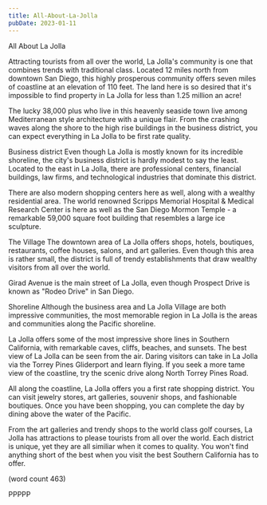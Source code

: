 ```yaml
---
title: All-About-La-Jolla
pubDate: 2023-01-11
---
```


All About La Jolla

Attracting tourists from all over the world, La
Jolla's community is one that combines trends with
traditional class.  Located 12 miles north from
downtown San Diego, this highly prosperous 
community offers seven miles of coastline at an 
elevation of 110 feet.  The land here is so desired
that it's impossible to find property in La Jolla
for less than 1.25 million an acre!

The lucky 38,000 plus who live in this heavenly 
seaside town live among Mediterranean style
architecture with a unique flair.  From the 
crashing waves along the shore to the high rise
buildings in the business district, you can expect
everything in La Jolla to be first rate quality.

Business district
Even though La Jolla is mostly known for its
incredible shoreline, the city's business district
is hardly modest to say the least.  Located to
the east in La Jolla, there are professional centers,
financial buildings, law firms, and technological
industries that dominate this district.

There are also modern shopping centers here as well,
along with a wealthy residential area.  The 
world renowned Scripps Memorial Hospital & Medical
Research Center is here as well as the San Diego
Mormon Temple - a remarkable 59,000 square foot
building that resembles a large ice sculpture.

The Village
The downtown area of La Jolla offers shops, hotels,
boutiques, restaurants, coffee houses, salons,
and art galleries.  Even though this area is
rather small, the district is full of trendy
establishments that draw wealthy visitors from all
over the world.  

Girad Avenue is the main street of La Jolla, even
though Prospect Drive is known as "Rodeo Drive" in
San Diego.  

Shoreline
Although the business area and La Jolla Village are
both impressive communities, the most memorable
region in La Jolla is the areas and communities 
along the Pacific shoreline.  

La Jolla offers some of the most impressive shore
lines in Southern California, with remarkable
caves, cliffs, beaches, and sunsets.  The best
view of La Jolla can be seen from the air.  Daring
visitors can take in La Jolla via the Torrey Pines
Gliderport and learn flying.  If you seek a more
tame view of the coastline, try the scenic drive
along North Torrey Pines Road.

All along the coastline, La Jolla offers you a
first rate shopping district.  You can visit 
jewelry stores, art galleries, souvenir shops,
and fashionable boutiques.  Once you have been 
shopping, you can complete the day by dining above
the water of the Pacific.

From the art galleries and trendy shops to the 
world class golf courses, La Jolla has attractions
to please tourists from all over the world.  Each
district is unique, yet they are all similiar when
it comes to quality.  You won't find anything short
of the best when you visit the best Southern 
California has to offer.

(word count 463)

PPPPP
